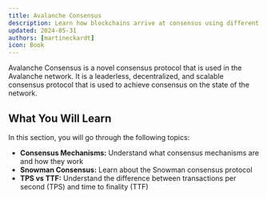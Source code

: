 ```yaml
---
title: Avalanche Consensus
description: Learn how blockchains arrive at consensus using different mechanisms.
updated: 2024-05-31
authors: [martineckardt]
icon: Book
---
```


 
<YouTube id="3cAFxV2AIU8" />

<GlossaryTerm>Avalanche Consensus</GlossaryTerm> is a novel consensus protocol that is used in the Avalanche network. It is a leaderless, decentralized, and scalable consensus protocol that is used to achieve consensus on the state of the network.

<Quiz quizId="101"/>

## What You Will Learn

In this section, you will go through the following topics:

- **Consensus Mechanisms:** Understand what consensus mechanisms are and how they work
- **<GlossaryTerm>Snowman Consensus</GlossaryTerm>:** Learn about the Snowman consensus protocol
- **TPS vs TTF:** Understand the difference between transactions per second (TPS) and time to finality (TTF)
